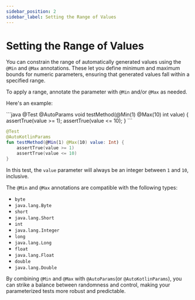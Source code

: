 ```yaml
---
sidebar_position: 2
sidebar_label: Setting the Range of Values
---
```



# Setting the Range of Values

You can constrain the range of automatically generated values using the `@Min` and `@Max` annotations. These let you define minimum and maximum bounds for numeric parameters, ensuring that generated values fall within a specified range.

To apply a range, annotate the parameter with `@Min` and/or `@Max` as needed.

Here's an example:

<JavaKotlinCodeBlock>
```java
@Test
@AutoParams
void testMethod(@Min(1) @Max(10) int value) {
    assertTrue(value >= 1);
    assertTrue(value <= 10);
}
```

```kotlin
@Test
@AutoKotlinParams
fun testMethod(@Min(1) @Max(10) value: Int) {
    assertTrue(value >= 1)
    assertTrue(value <= 10)
}
```
</JavaKotlinCodeBlock>

In this test, the `value` parameter will always be an integer between `1` and `10`, inclusive.

The `@Min` and `@Max` annotations are compatible with the following types:

- `byte`
- `java.lang.Byte`
- `short`
- `java.lang.Short`
- `int`
- `java.lang.Integer`
- `long`
- `java.lang.Long`
- `float`
- `java.lang.Float`
- `double`
- `java.lang.Double`

By combining `@Min` and `@Max` with `@AutoParams`(or `@AutoKotlinParams`), you can strike a balance between randomness and control, making your parameterized tests more robust and predictable.
